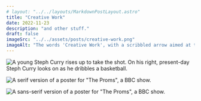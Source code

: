 ```yaml
---
# layout: "../../layouts/MarkdownPostLayout.astro"
title: "Creative Work"
date: 2022-11-23
description: "and other stuff."
draft: false
imageSrc: "../../assets/posts/creative-work.png"
imageAlt: "The words 'Creative Work', with a scribbled arrow aimed at the words '& Other Stuff'"
---
```


![A young Steph Curry rises up to take the shot. On his right, present-day Steph Curry looks on as he dribbles a basketball.](/posts/curry.png)

![A serif version of a poster for "The Proms", a BBC show.](/posts/proms1.png)

![A sans-serif version of a poster for "The Proms", a BBC show.](/posts/proms2.png)
